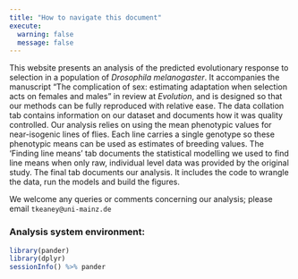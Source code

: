 ```yaml
---
title: "How to navigate this document"
execute:
  warning: false
  message: false
---
```


This website presents an analysis of the predicted evolutionary response to selection in a population of _Drosophila melanogaster_. It accompanies the manuscript "The complication of sex: estimating adaptation when selection acts on females and males" in review at _Evolution_, and is designed so that our methods can be fully reproduced with relative ease. The data collation tab contains information on our dataset and documents how it was quality controlled. Our analysis relies on using the mean phenotypic values for near-isogenic lines of flies. Each line carries a single genotype so these phenotypic means can be used as estimates of breeding values. The 'Finding line means' tab documents the statistical modelling we used to find line means when only raw, individual level data was provided by the original study. The final tab documents our analysis. It includes the code to wrangle the data, run the models and build the figures. 

We welcome any queries or comments concerning our analysis; please email `tkeaney@uni-mainz.de`

### Analysis system environment:

```r
library(pander)
library(dplyr)
sessionInfo() %>% pander
```

